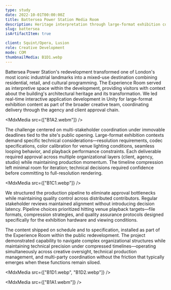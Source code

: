 ```yaml
---
type: study
date: 2022-10-01T00:00:00Z
title: Battersea Power Station Media Room
description: Heritage interpretation through large-format exhibition content for London's iconic industrial transformation.
slug: battersea
isArtifactItem: true

client: Squint/Opera, Lusion
role: Creative Development
mode: COM
thumbnailMedia: B1D1.webp
---
```


<MdxParagraph>

Battersea Power Station's redevelopment transformed one of London's most iconic industrial landmarks into a mixed-use destination combining residential, retail, and cultural programming. The Experience Room served as interpretive space within the development, providing visitors with context about the building's architectural heritage and its transformation. We led real-time interactive application development in Unity for large-format exhibition content as part of the broader creative team, coordinating delivery through the agency and client approval chain.

</MdxParagraph>

<MdxMedia src={["B1A2.webm"]} />

<MdxParagraph>

The challenge centered on multi-stakeholder coordination under immovable deadlines tied to the site's public opening. Large-format exhibition contexts demand specific technical considerations—resolution requirements, codec specifications, color calibration for venue lighting conditions, seamless looping behavior, and playback performance constraints. Each deliverable required approval across multiple organizational layers (client, agency, studio) while maintaining production momentum. The timeline compression left minimal room for iteration; technical decisions required confidence before committing to full-resolution rendering.

</MdxParagraph>

<MdxMedia src={["B1C1.webp"]} />

<MdxParagraph>

We structured the production pipeline to eliminate approval bottlenecks while maintaining quality control across distributed contributors. Regular stakeholder reviews maintained alignment without introducing decision latency. Pipeline choices prioritized hitting venue playback targets—file formats, compression strategies, and quality assurance protocols designed specifically for the exhibition hardware and viewing conditions.

The content shipped on schedule and to specification, installed as part of the Experience Room within the public redevelopment. The project demonstrated capability to navigate complex organizational structures while maintaining technical precision under compressed timelines—operating simultaneously across creative oversight, technical production management, and multi-party coordination without the friction that typically emerges when these functions remain siloed.

</MdxParagraph>

<MdxMedia src={["B1D1.webp", "B1D2.webp"]} />

<MdxMedia src={["B1A1.webm"]} />
